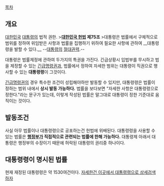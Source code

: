 [[목차]]
== 개요 ==
[[대한민국]] [[대통령]]의 법적 권한.
>'''[[대한민국 헌법]] 제75조''' 
>대통령은 법률에서 구체적으로 범위를 정하여 위임받은 사항과 법률을 집행하기 위하여 필요한 사항에 관하여 __대통령령을 발할 수 있다.__
--[[대통령]]의 [[절대반지|절대권력]].--

대통령은 법률제정에 관하여 두가지의 특권을 가진다. 긴급상황시 입법부를 무시하고 법을 제정할 수 있는 [[긴급명령권]]과, 법률에서 정하여 자세한 범위는 대통령이 직권으로 행사할 수 있는 '''대통령령'''이 그것이다.

[[긴급명령권]]의 경우 특수한 조건이 성립해야하만 발동할 수 있지만, 대통령령은 법률이 정하는 범위 내에서 '''상시 발동 가능하다.''' 법률을 보다보면 "자세한 사항은 대통령령으로 정한다."라는 문구가 있는데, 이렇게 작성된 법률은 말그대로 대통령이 정한 기준대로 움직이는 것이다.

== 발동조건 ==
사실 아무 법률이나 대통령령으로 공포하는건 헌법에 위배된다. 대통령령을 사용할 수 있는 법률은 '''[[행정부]]가 직접적으로 관련되는 법률에 한해 가능하다.''' 대통령제 아래서 대통령은 행정부의 수장이기 때문에 허락된 대통령의 권리중 하나이다.

== 대통령령이 명시된 법률 ==
현재 재정된 대통령령은 약 1530여건이다.
[http://www.law.go.kr/lsSc.do?menuId=0&subMenu=4&query= 자세한건 이곳에서 대통령령으로 상세검색하자]
